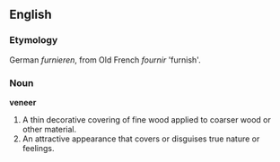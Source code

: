 ==English==
===Etymology===
German ''furnieren'', from Old French ''fournir'' 'furnish'.

===Noun===
'''veneer'''
#A thin decorative covering of fine wood applied to coarser wood or other material.
#An attractive appearance that covers or disguises true nature or feelings.